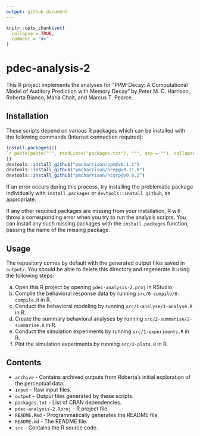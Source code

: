 ```yaml
---
output: github_document
---
```


<!-- README.md is generated from README.Rmd. Please edit that file -->

```r
knitr::opts_chunk$set(
  collapse = TRUE,
  comment = "#>"
)
```

# pdec-analysis-2

This R project implements the analyses for 
"PPM-Decay: A Computational Model of Auditory Prediction with Memory Decay"
by Peter M. C. Harrison, Roberta Bianco, Maria Chait, and Marcus T. Pearce.

## Installation

These scripts depend on various R packages which can be installed 
with the following commands (Internet connection required):

```r
install.packages(c(
`r paste(paste("'", readLines("packages.txt"), "'", sep = ""), collapse = ",\n ")`
))
devtools::install_github("pmcharrison/ppm@v0.1.1")
devtools::install_github("pmcharrison/hrep@v0.11.0")
devtools::install_github("pmcharrison/hcorp@v0.6.2")
```

If an error occurs during this process, try installing the problematic package
individually with `install.packages` or `devtools::install_github`, as
appropriate.

If any other required packages are missing from your installation, R will throw
a corresponding error when you try to run the analysis scripts. You can install
any such missing packages with the `install.packages` function, passing the name
of the missing package.

## Usage

The repository comes by default with the generated output files
saved in `output/`. You should be able to delete this directory
and regenerate it using the following steps:

a) Open this R project by opening `pdec-analysis-2.proj` in RStudio.
b) Compile the behavioral response data by running `src/0-compile/0-compile.R` in R.
c) Conduct the behavioral modeling by running `src/1-analyse/1-analyse.R` in R.
d) Create the summary behavioral analyses by running `src/2-summarise/2-summarise.R` in R.
e) Conduct the simulation experiments by running `src/1-experiments.R` in R.
f) Plot the simulation experiments by running `src/2-plots.R` in R.

## Contents

- `archive` - Contains archived outputs from Roberta's initial exploration of the perceptual data.
- `input` - Raw input files.
- `output` - Output files generated by these scripts.
- `packages.txt` - List of CRAN dependencies.
- `pdec-analysis-2.Rproj` - R project file.
- `README.Rmd` - Programmatically generates the README file.
- `README.md` - The README file.
- `src` - Contains the R source code.
